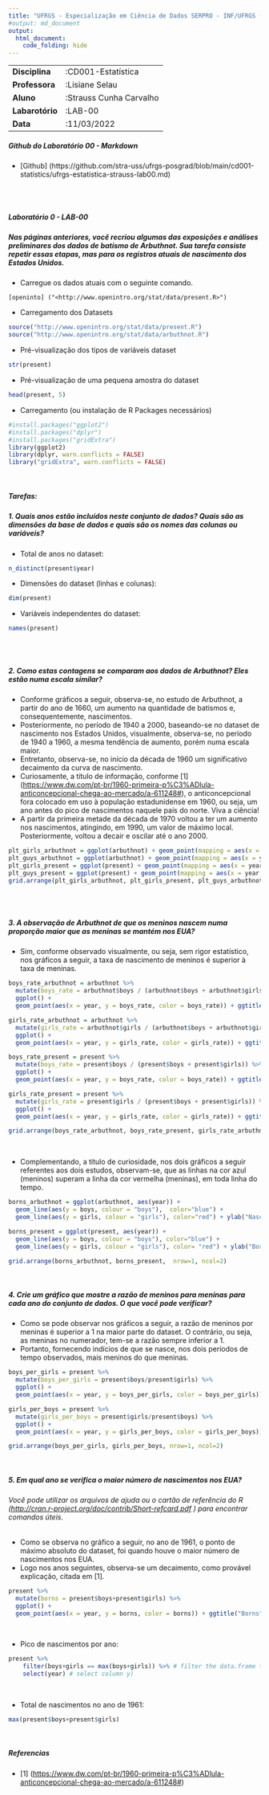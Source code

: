 ```yaml
---
title: "UFRGS - Especialização em Ciência de Dados SERPRO - INF/UFRGS (2022-2023)"
#output: md_document
output: 
  html_document:
    code_folding: hide
---
```


|                 |                         |
|-----------------|-------------------------|
| **Disciplina**  | :CD001-Estatística      |
| **Professora**  | :Lisiane Selau          |
| **Aluno**       | :Strauss Cunha Carvalho |
| **Labarotório** | :LAB-00                 |
| **Data**        | :11/03/2022             |


##### __Github do Laboratório 00 - Markdown__
- [Github] (https://github.com/stra-uss/ufrgs-posgrad/blob/main/cd001-statistics/ufrgs-estatistica-strauss-lab00.md)

<br>
<br>

##### **Laboratório 0 - LAB-00**

##### Nas páginas anteriores, você recriou algumas das exposições e análises preliminares dos dados de batismo de Arbuthnot. Sua tarefa consiste repetir essas etapas, mas para os registros atuais de nascimento dos Estados Unidos.

-   Carregue os dados atuais com o seguinte comando.

``` shell
[openinto] ("<http://www.openintro.org/stat/data/present.R>")
```

-   Carregamento dos Datasets

```r
source("http://www.openintro.org/stat/data/present.R")
source("http://www.openintro.org/stat/data/arbuthnot.R")
```

-   Pré-visualização dos tipos de variáveis dataset

```r
str(present)
```

-   Pré-visualização de uma pequena amostra do dataset

```r
head(present, 5)
```

-   Carregamento (ou instalação de R Packages necessários)

```r
#install.packages("ggplot2")
#install.packages("dplyr")
#install.packages("gridExtra")
library(ggplot2)
library(dplyr, warn.conflicts = FALSE)
library("gridExtra", warn.conflicts = FALSE)
```

<br>

##### **Tarefas:**

##### **1. Quais anos estão incluídos neste conjunto de dados? Quais são as dimensões da base de dados e quais são os nomes das colunas ou variáveis?**

-   Total de anos no dataset:

```r
n_distinct(present$year)
```

-   Dimensões do dataset (linhas e colunas):

```r
dim(present)
```

-   Variáveis independentes do dataset:

```r
names(present)
```

<br> <br>

##### **2. Como estas contagens se comparam aos dados de Arbuthnot? Eles estão numa escala similar?**

-   Conforme gráficos a seguir, observa-se, no estudo de Arbuthnot, a partir do ano de 1660, um aumento na quantidade de batismos e, consequentemente, nascimentos.
-   Posteriormente, no período de 1940 a 2000, baseando-se no dataset de nascimento nos Estados Unidos, visualmente, observa-se, no período de 1940 a 1960, a mesma tendência de aumento, porém numa escala maior. 
- Entretanto, observa-se, no início da década de 1960 um significativo decaimento da curva de nascimento. 
- Curiosamente, a título de informação, conforme [1] (<https://www.dw.com/pt-br/1960-primeira-p%C3%ADlula-anticoncepcional-chega-ao-mercado/a-611248#>), o anticoncepcional fora colocado em uso à população estadunidense em 1960, ou seja, um ano antes do pico de nascimentos naquele país do norte. Viva a ciência!
- A partir da primeira metade da década de 1970 voltou a ter um aumento nos nascimentos, atingindo, em 1990, um valor de máximo local. Posteriormente, voltou a decair e oscilar até o ano 2000.


```r
plt_girls_arbuthnot = ggplot(arbuthnot) + geom_point(mapping = aes(x = year, y = girls) , color="red") + ggtitle("Arbuthnot") 
plt_guys_arbuthnot = ggplot(arbuthnot) + geom_point(mapping = aes(x = year, y = boys), color='darkblue') + ggtitle("Arbuthnot")
plt_girls_present = ggplot(present) + geom_point(mapping = aes(x = year, y = girls), color="red") + ggtitle("Present")
plt_guys_present = ggplot(present) + geom_point(mapping = aes(x = year, y = boys), color="darkblue") + ggtitle("Present")
grid.arrange(plt_girls_arbuthnot, plt_girls_present, plt_guys_arbuthnot, plt_guys_present, nrow=2, ncol=2)
```

<br> <br>

##### **3. A observação de Arbuthnot de que os meninos nascem numa proporção maior que as meninas se mantém nos EUA?**

-   Sim, conforme observado visualmente, ou seja, sem rigor estatístico, nos gráficos a seguir, a taxa de nascimento de meninos é superior à taxa de meninas.

```r
boys_rate_arbuthnot = arbuthnot %>%
  mutate(boys_rate = arbuthnot$boys / (arbuthnot$boys + arbuthnot$girls)) %>% 
  ggplot() +
  geom_point(aes(x = year, y = boys_rate, color = boys_rate)) + ggtitle("Arbuthnot - Guys")

girls_rate_arbuthnot = arbuthnot %>%
  mutate(girls_rate = arbuthnot$girls / (arbuthnot$boys + arbuthnot$girls)) %>% 
  ggplot() +
  geom_point(aes(x = year, y = girls_rate, color = girls_rate)) + ggtitle("Arbuthnot - Girls")

boys_rate_present = present %>%
  mutate(boys_rate = present$boys / (present$boys + present$girls)) %>% 
  ggplot() +
  geom_point(aes(x = year, y = boys_rate, color = boys_rate)) + ggtitle("Present - Guys")

girls_rate_present = present %>%
  mutate(girls_rate = present$girls / (present$boys + present$girls)) %>% 
  ggplot() +
  geom_point(aes(x = year, y = girls_rate, color = girls_rate)) + ggtitle("Present - Girls")

grid.arrange(boys_rate_arbuthnot, boys_rate_present, girls_rate_arbuthnot, girls_rate_present,  nrow=2, ncol=2)
```

<br>

-   Complementando, a título de curiosidade, nos dois gráficos a seguir referentes aos dois estudos, observam-se, que as linhas na cor azul (meninos) superam a linha da cor vermelha (meninas), em toda linha do tempo.

```r
borns_arbuthnot = ggplot(arbuthnot, aes(year)) + 
  geom_line(aes(y = boys, colour = "boys"),  color="blue") + 
  geom_line(aes(y = girls, colour = "girls"), color="red") + ylab("Nascidos") 

borns_present = ggplot(present, aes(year)) + 
  geom_line(aes(y = boys, colour = "boys"), color="blue") + 
  geom_line(aes(y = girls, colour = "girls"), color= "red") + ylab("Borns") 

grid.arrange(borns_arbuthnot, borns_present,  nrow=1, ncol=2)
```

<br>

##### **4. Crie um gráfico que mostre a razão de meninos para meninas para cada ano do conjunto de dados. O que você pode verificar?**

-   Como se pode observar nos gráficos a seguir, a razão de meninos por meninas é superior a 1 na maior parte do dataset. O contrário, ou seja, as meninas no numerador, tem-se a razão sempre inferior a 1.
-   Portanto, fornecendo indícios de que se nasce, nos dois períodos de tempo observados, mais meninos do que meninas.

```r
boys_per_girls = present %>%
  mutate(boys_per_girls = present$boys/present$girls) %>% 
  ggplot() +
  geom_point(aes(x = year, y = boys_per_girls, color = boys_per_girls)) + ggtitle("Present  Guys/Girls")

girls_per_boys = present %>%
  mutate(girls_per_boys = present$girls/present$boys) %>% 
  ggplot() +
  geom_point(aes(x = year, y = girls_per_boys, color = girls_per_boys)) + ggtitle("Present  Girls/Guys")

grid.arrange(boys_per_girls, girls_per_boys, nrow=1, ncol=2)
```

<br>

##### **5. Em qual ano se verifica o maior número de nascimentos nos EUA?**

###### Você pode utilizar os arquivos de ajuda ou o cartão de referência do R (<http://cran.r-project.org/doc/contrib/Short-refcard.pdf> ) para encontrar comandos úteis.

- Como se observa no gráfico a seguir, no ano de 1961, o ponto de máximo absoluto do dataset, foi quando houve o maior número de nascimentos nos EUA. 
- Logo nos anos seguintes, observa-se um decaimento, como provável explicação, citada em [1].

```r
present %>%
  mutate(borns = present$boys+present$girls) %>% 
  ggplot() +
  geom_point(aes(x = year, y = borns, color = borns)) + ggtitle("Borns")
```

<br>

-   Pico de nascimentos por ano:

```r
present %>% 
    filter(boys+girls == max(boys+girls)) %>% # filter the data.frame to keep row where x is maximum
    select(year) # select column y)
```

<br>

-   Total de nascimentos no ano de 1961:

```r
max(present$boys+present$girls)
```
<br>

##### **Referencias**

-   [1] (<https://www.dw.com/pt-br/1960-primeira-p%C3%ADlula-anticoncepcional-chega-ao-mercado/a-611248#>)